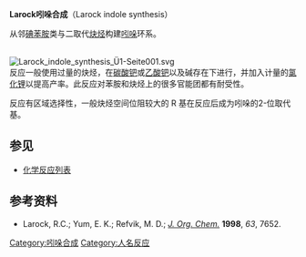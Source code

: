 '''Larock吲哚合成'''（Larock indole synthesis）

从邻[[碘|碘]][[苯胺|苯胺]]类与二取代[[炔烃|炔烃]]构建[[吲哚|吲哚]]环系。

<br />
[[Image:Larock_indole_synthesis_Ü1-Seite001.svg|center]]
<br />

反应一般使用过量的炔烃，在[[碳酸钯|碳酸钯]]或[[乙酸钯|乙酸钯]]以及碱存在下进行，并加入计量的[[氯化锂|氯化锂]]以提高产率。此反应对苯胺和炔烃上的很多官能团都有耐受性。

反应有区域选择性，一般炔烃空间位阻较大的 R 基在反应后成为吲哚的2-位取代基。

==参见==
*[[化学反应列表|化学反应列表]]

==参考资料==
*Larock, R.C.; Yum, E. K.; Refvik, M. D.; ''[[J._Org._Chem.|J. Org. Chem.]]'' '''1998''', ''63'', 7652.

[[Category:吲哚合成|Category:吲哚合成]]
[[Category:人名反应|Category:人名反应]]